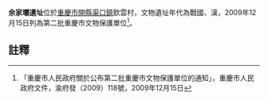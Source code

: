 {{msg:重慶市文物保護單位
|名稱 = 余家壩遺址
|編號 = 12
|圖片 = 
|級別 = 6
|分類 = 
|時代 = 戰國、漢
|地点 = [[開縣|開縣]][[渠口鎮|渠口鎮]]欽雲村
|坐標 = 
|登錄 = 2009年12月15日
}}
'''余家壩遺址'''位於[[重慶市|重慶市]][[開縣|開縣]][[渠口鎮|渠口鎮]]欽雲村，文物遺址年代為戰國、漢，2009年12月15日列為第二批重慶市文物保護單位<ref>「重慶市人民政府關於公布第二批重慶市文物保護單位的通知」，重慶市人民政府文件，渝府發（2009）118號，2009年12月15日</ref>。
== 註釋 ==
{{reflist}}
{{文物保護單位小作品}}